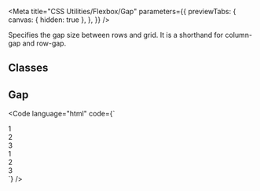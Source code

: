 
<Meta
  title="CSS Utilities/Flexbox/Gap"
  parameters={{
    previewTabs: {
      canvas: { hidden: true },
    },
  }}
/>

<Banner label="Gap" section="CSS Utilities" color="yellow" puzzle />

<Lead>Specifies the gap size between rows and grid. It is a shorthand for column-gap and row-gap.</Lead>

## Classes

<CssFlexboxGap />

## Gap

<Code
  language="html"
  code={`
<div class="is-flex is-flex-wrap-wrap fg-normal mb-normal">
  <div class="is-flex-1 has-background-green-3 has-radius-normal is-flex is-justify-content-center is-align-items-center">1</div>
  <div class="is-flex-1 has-background-green-3 has-radius-normal is-flex is-justify-content-center is-align-items-center">2</div>
  <div class="is-flex-1 has-background-green-3 has-radius-normal is-flex is-justify-content-center is-align-items-center">3</div>
</div>
<div class="is-flex is-flex-wrap-wrap fg-xx-large">
  <div class="is-flex-1 has-background-green-3 has-radius-normal is-flex is-justify-content-center is-align-items-center">1</div>
  <div class="is-flex-1 has-background-green-3 has-radius-normal is-flex is-justify-content-center is-align-items-center">2</div>
  <div class="is-flex-1 has-background-green-3 has-radius-normal is-flex is-justify-content-center is-align-items-center">3</div>
</div>
`}
/>

<Footer>
  <LinkCards>
    <LinkCard
      pageTitle="Foundation/Grid"
      description="The Baloise Design System grid system is a fully responsive and 12 column layout system with six default breakpoints and five container layouts"
    />
    <LinkCard
      pageTitle="Tokens/Overview"
      description="Design tokens serve as the definitive source for naming and storing design choices."
    />
  </LinkCards>
</Footer>

